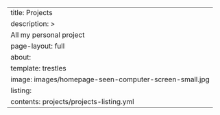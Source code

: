 ---
title: Projects
description: >
  All my personal project
page-layout: full
about:
  template: trestles
  image: images/homepage-seen-computer-screen-small.jpg
listing:
  contents:  projects/projects-listing.yml
---